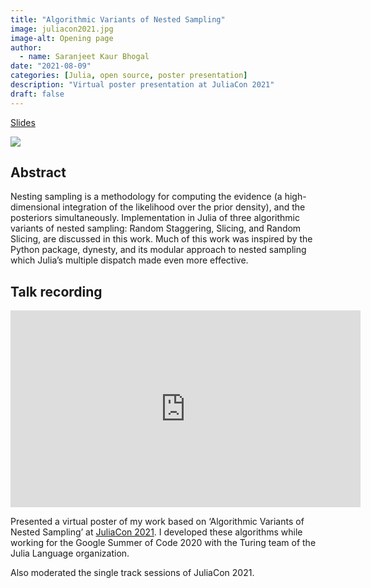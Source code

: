 ```yaml
---
title: "Algorithmic Variants of Nested Sampling"
image: juliacon2021.jpg
image-alt: Opening page
author:
  - name: Saranjeet Kaur Bhogal
date: "2021-08-09"
categories: [Julia, open source, poster presentation]
description: "Virtual poster presentation at JuliaCon 2021"
draft: false
---
```


[Slides](https://github.com/SaranjeetKaur/Juliacon2021_Slides_Virtual_Poster)

[![](juliacon2021.jpg)](https://github.com/SaranjeetKaur/Juliacon2021_Slides_Virtual_Poster)

## Abstract

Nesting sampling is a methodology for computing the evidence (a high-dimensional integration of the likelihood over the prior density), and the posteriors simultaneously. Implementation in Julia of three algorithmic variants of nested sampling: Random Staggering, Slicing, and Random Slicing, are discussed in this work. Much of this work was inspired by the Python package, dynesty, and its modular approach to nested sampling which Julia’s multiple dispatch made even more effective.

## Talk recording

<iframe width="560" height="315" src="https://www.youtube.com/embed/Q7SYF3wbXwk?si=lRQj2WlI0JoiEUsc" title="YouTube video player" frameborder="0" allow="accelerometer; autoplay; clipboard-write; encrypted-media; gyroscope; picture-in-picture; web-share" referrerpolicy="strict-origin-when-cross-origin" allowfullscreen>

</iframe>

Presented a virtual poster of my work based on ‘Algorithmic Variants of Nested Sampling’ at [JuliaCon 2021](https://juliacon.org/2021/). I developed these algorithms while working for the Google Summer of Code 2020 with the Turing team of the Julia Language organization.

Also moderated the single track sessions of JuliaCon 2021.
